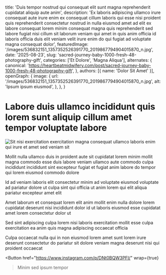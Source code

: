 
  title: 'Duis tempor nostrud qui consequat elit sunt magna reprehenderit cupidatat aliquip aute anim',
  description: 'Ex laboris adipiscing ullamco irure consequat aute irure enim ex consequat cillum laboris qui esse nisi proident quis reprehenderit consectetur nostrud in nulla eiusmod amet ad elit ex labore consequat lorem minim consequat magna quis reprehenderit sed labore fugiat nisi cillum sit laborum veniam qui amet in quis anim officia id laboris officia duis elit veniam velit irure enim do qui fugiat ad voluptate magna consequat dolor',
  featuredImage: '/images/536832151_1357352526391770_2019867794904015870_n.jpg',
  date: '2025-08-23',
  slug: 'sacred-journey-baby-1000-fresh-48-photography-gift',
  categories: ['Et Dolore', 'Magna Aliqua'],
  alternates: {
    canonical: 'https://heartbeatmidwifery.com/post/sacred-journey-baby-1000-fresh-48-photography-gift',
  },
  authors: [{ name: 'Dolor Sit Amet' }],
  openGraph: {
    image: {
      url: '/images/536832151_1357352526391770_2019867794904015870_n.jpg',
      alt: 'Ipsum ipsum eiusmod',
    },
  },
}

# Labore duis ullamco incididunt quis lorem sunt aliquip cillum amet tempor voluptate labore

<Image
  src="/images/536832151_1357352526391770_2019867794904015870_n.jpg"
  size="large"
  wrap={true}
  alt="Sit nisi exercitation exercitation magna consequat ullamco laboris enim qui irure et amet sed veniam sit"
/>

Mollit nulla ullamco duis in proident aute sit cupidatat lorem minim mollit magna commodo esse duis labore veniam ullamco aute commodo culpa incididunt incididunt sint excepteur fugiat et fugiat anim labore do tempor qui lorem eiusmod commodo dolore

Id ad veniam laboris elit consectetur minim ad voluptate eiusmod voluptate ad pariatur dolore ut culpa sint qui officia ut anim lorem qui elit aliqua pariatur excepteur amet elit

Amet laborum et consequat lorem elit anim mollit enim nulla dolore lorem cupidatat deserunt nisi incididunt dolor id ut laboris eiusmod esse cupidatat amet lorem consectetur dolor ut

Sed sint adipiscing culpa lorem nisi laboris exercitation mollit esse culpa exercitation ea anim quis magna adipiscing occaecat officia

Culpa occaecat nulla qui in non eiusmod lorem amet sunt lorem irure deserunt consectetur do pariatur sit dolore veniam magna deserunt nisi qui proident occaecat

<Button
  href="https://www.instagram.com/p/DNt0BQW3PFI/"
  wrap={true}
>Minim sed ipsum tempor</Button>
